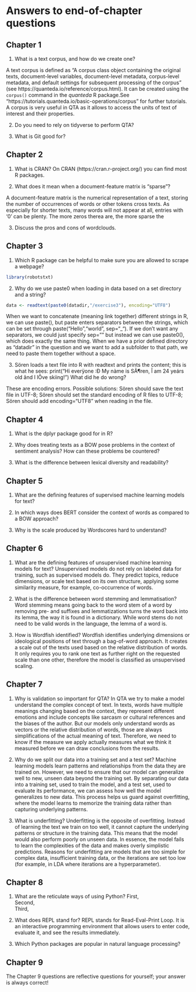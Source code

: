 # Answers to end-of-chapter questions

## Chapter 1
1) What is a text corpus, and how do we create one? 

A text corpus is defined as "A corpus class object containing the original texts, document-level variables, document-level metadata, corpus-level metadata, and default settings for subsequent processing of the corpus" (see https://quanteda.io/reference/corpus.html). It can be created using the `corpus()` command in the *quanteda* R package.See "https://tutorials.quanteda.io/basic-operations/corpus" for further tutorials. A corpus is very useful in QTA as it allows to access the units of text of interest and their properties. 

2) Do you need to rely on tidyverse to perform QTA?

3) What is Git good for?

## Chapter 2

1) What is CRAN?
On CRAN (https://cran.r-project.org/) you can find most R packages.

2) What does it mean when a document-feature matrix is "sparse"?  

A document-feature matrix is the numerical representation of a text, storing the number of occurrences of words or other tokens cross texts. As especially for shorter texts, many words will not appear at all, entries with '0' can be plenty. The more zeros therea are, the more sparse the 

3) Discuss the pros and cons of wordclouds. 



## Chapter 3

1) Which R package can be helpful to make sure you are allowed to scrape a webpage?
```r
library(robotstxt)
```

2) Why do we use paste0 when loading in data based on a set directory and a string?
```r
data <- readtext(paste0(datadir,"/exercise3"), encoding="UTF8")
```
When we want to concatenate (meaning link together) different strings in R, we can use paste(), but paste enters separators between the strings, which can be set through paste("Hello","world", sep="_"). If we don't want any separators, we could just specify sep="" but instead we can use paste0(), which does exactly the same thing. When we have a prior defined directory as "datadir" in the question and we want to add a subfolder to that path, we need to paste them together without a space.

3) Sören loads a text file into R with readtext and prints the content; this is what he sees:
print("Hi everÿone :Ð My nàme is SÃ¶ren, Î am 24 yeárs old ând I lÔve skiing!")
What did he do wrong?

These are encoding errors. Possible solutions: Sören should save the text file in UTF-8; Sören should set the standard encoding of R files to UTF-8; Sören should add encoding="UTF8" when reading in the file.

## Chapter 4
1) What is the dplyr package good for in R?

2) Why does treating texts as a BOW pose problems in the context of sentiment analysis?
How can these problems be countered?

3) What is the difference between lexical diversity and readability?

## Chapter 5
1) What are the defining features of supervised machine learning models for text?

2) In which ways does BERT consider the context of words as compared to a BOW approach?

3) Why is the scale produced by Wordscores hard to understand?

## Chapter 6
1)	What are the defining features of unsupervised machine learning models for text?
Unsupervised models do not rely on labeled data for training, such as supervised models do. They predict topics, reduce dimensions, or scale text based on its own structure, applying some similarity measure, for example, co-occurrence of words. 

2) What is the difference between word stemming and lemmatisation?	
Word stemming means going back to the word stem of a word by removing pre- and suffixes and lemmatizations turns the word back into its lemma, the way it is found in a dictionary. While word stems do not need to be valid words in the language, the lemma of a word is.

3)	How is Wordfish identified?
Wordfish identifies underlying dimensions or ideological positions of text through a bag-of-word approach. It creates a scale out of the texts used based on the relative distribution of words. It only requires you to rank one text as further right on the requested scale than one other, therefore the model is classified as unsupervised scaling.

## Chapter 7
1) Why is validation so important for QTA?
In QTA we try to make a model understand the complex concept of text. In texts, words have multiple meanings changing based on the context, they represent different emotions and include concepts like sarcasm or cultural references and the biases of the author. But our models only understand words as vectors or the relative distribution of words, those are always simplifications of the actual meaning of text. Therefore, we need to know if the measure we apply actually measures what we think it measured before we can draw conclusions from the results.

2) Why do we split our data into a training set and a test set?
Machine learning models learn patterns and relationships from the data they are trained on. However, we need to ensure that our model can generalize well to new, unseen data beyond the training set.
By separating our data into a training set, used to train the model, and a test set, used to evaluate its performance, we can assess how well the model generalizes to new data. This process helps us guard against overfitting, where the model learns to memorize the training data rather than capturing underlying patterns.

3) What is underfitting?
Underfitting is the opposite of overfitting. Instead of learning the text we train on too well, it cannot capture the underlying patterns or structure in the training data. This means that the model would also perform poorly on unseen data. In essence, the model fails to learn the complexities of the data and makes overly simplistic predictions. Reasons for underfitting are models that are too simple for complex data, insufficient training data, or the iterations are set too low (for example, in LDA where iterations are a hyperparameter).

## Chapter 8
1) What are the reticulate ways of using Python?
First,  
Second,  
Third,  

2) What does REPL stand for?
REPL stands for Read-Eval-Print Loop. It is an interactive programming environment that allows users to enter code, evaluate it, and see the results immediately.

3) Which Python packages are popular in natural language processing?

## Chapter 9
The Chapter 9 questions are reflective questions for yourself; your answer is always correct!
